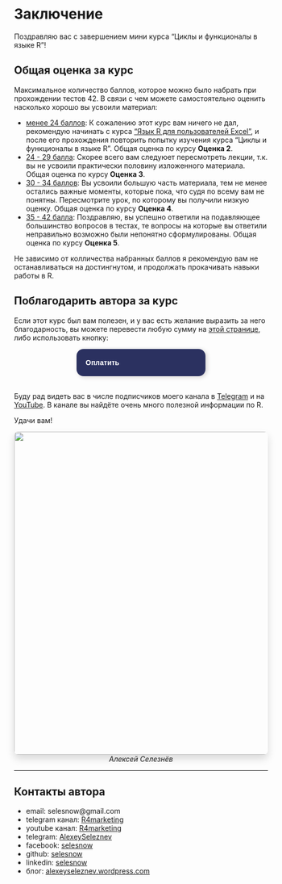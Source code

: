 # Заключение {-}
Поздравляю вас с завершением мини курса "Циклы и функционалы в языке R"!

## Общая оценка за курс {-}
Максимальное количество баллов, которое можно было набрать при прохождении тестов 42. В связи с чем можете самостоятельно оценить насколько хорошо вы усвоили материал:

* <u>менее 24 баллов</u>: К сожалению этот курс вам ничего не дал, рекомендую начинать с курса ["Язык R для пользователей Excel"](https://selesnow.github.io/r4excel_users/), и после его прохождения повторить попытку изучения курса "Циклы и функционалы в языке R". Общая оценка по курсу **Оценка 2**.
* <u>24 - 29 балла</u>: Скорее всего вам следуюет пересмотреть лекции, т.к. вы не усвоили практически половину изложенного материала. Общая оценка по курсу **Оценка 3**.
* <u>30 - 34 баллов</u>: Вы усвоили большую часть материала, тем не менее остались важные моменты, которые пока, что судя по всему вам не понятны. Пересмотрите урок, по которому вы получили низкую оценку. Общая оценка по курсу **Оценка 4**.
* <u>35 - 42 балла</u>: Поздравляю, вы успешно ответили на подавляющее большинство вопросов в тестах, те вопросы на которые вы ответили неправильно возможно были непонятно сформулированы. Общая оценка по курсу **Оценка 5**.

Не зависимо от колличества набранных баллов я рекомендую вам не останавливаться на достингнутом, и продолжать прокачивать навыки работы в R.

## Поблагодарить автора за курс {-}
Если этот курс был вам полезен, и у вас есть желание выразить за него благодарность, вы можете перевести любую сумму на [этой странице](https://secure.wayforpay.com/payment/iteractions_in_r), либо использовать кнопку:

<center>
<script type="text/javascript" id="widget-wfp-script" src="https://secure.wayforpay.com/server/pay-widget.js?ref=button"></script> <script type="text/javascript">function runWfpWdgt(url){var wayforpay=new Wayforpay();wayforpay.invoice(url);}</script> <button type="button" onclick="runWfpWdgt('https://secure.wayforpay.com/button/b9c8a14345975');" style="display:inline-block!important;background:#2B3160 url('https://s3.eu-central-1.amazonaws.com/w4p-merch/button/bg2x2.png') no-repeat center right;background-size:cover;width: 256px!important;height:54px!important;border:none!important;border-radius:14px!important;padding:18px!important;box-shadow:3px 2px 8px rgba(71,66,66,0.22)!important;text-align:left!important;box-sizing:border-box!important;" onmouseover="this.style.opacity='0.8';" onmouseout="this.style.opacity='1';"><span style="font-family:Verdana,Arial,sans-serif!important;font-weight:bold!important;font-size:14px!important;color:#ffffff!important;line-height:18px!important;vertical-align:middle!important;">Оплатить</span></button>
</center>
<Br>
Буду рад видеть вас в числе подписчиков моего канала в [Telegram](https://t.me/R4marketing) и на [YouTube](https://www.youtube.com/R4marketing/?sub_confirmation=1). В канале вы найдёте очень много полезной информации по R.

Удачи вам!

<center>
<img src="img/conclusion.jpg" align="middle" width="640" style="border-radius: 8px;box-shadow:0 .5rem 1rem rgba(0,0,0,.15)">
*Алексей Селезнёв*
</center>

---

## Контакты автора {-}
* email: selesnow@gmail.com
* telegram канал: [R4marketing](https://t.me/R4marketing)
* youtube канал: [R4marketing](https://www.youtube.com/R4marketing/?sub_confirmation=1)
* telegram: [AlexeySeleznev](https://t.me/AlexeySeleznev)
* facebook: [selesnow](https://facebook.com/selesnow)
* github: [selesnow](https://github.com/selesnow/)
* linkedin: [selesnow](linkedin.com/in/selesnow)
* блог: [alexeyseleznev.wordpress.com](https://alexeyseleznev.wordpress.com/)

